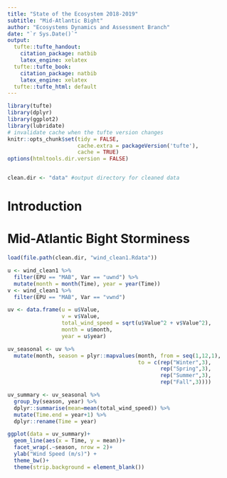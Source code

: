```yaml
---
title: "State of the Ecosystem 2018-2019"
subtitle: "Mid-Atlantic Bight"
author: "Ecosystems Dynamics and Assessment Branch"
date: "`r Sys.Date()`"
output:
  tufte::tufte_handout:
    citation_package: natbib
    latex_engine: xelatex
  tufte::tufte_book:
    citation_package: natbib
    latex_engine: xelatex
  tufte::tufte_html: default
---
```


```r
library(tufte)
library(dplyr)
library(ggplot2)
library(lubridate)
# invalidate cache when the tufte version changes
knitr::opts_chunk$set(tidy = FALSE,
                      cache.extra = packageVersion('tufte'),
                      cache = TRUE)
options(htmltools.dir.version = FALSE)


clean.dir <- "data" #output directory for cleaned data
```

# Introduction

# Mid-Atlantic Bight Storminess

```r
load(file.path(clean.dir, "wind_clean1.Rdata"))

u <- wind_clean1 %>% 
  filter(EPU == "MAB", Var == "uwnd") %>%
  mutate(month = month(Time), year = year(Time))
v <- wind_clean1 %>% 
  filter(EPU == "MAB", Var == "vwnd")

uv <- data.frame(u = u$Value,
                 v = v$Value,
                 total_wind_speed = sqrt(u$Value^2 + v$Value^2),
                 month = u$month,
                 year = u$year)

uv_seasonal <- uv %>%
  mutate(month, season = plyr::mapvalues(month, from = seq(1,12,1),
                                         to = c(rep("Winter",3),
                                                rep("Spring",3),
                                                rep("Summer",3),
                                                rep("Fall",3))))

uv_summary <- uv_seasonal %>%
  group_by(season, year) %>%
  dplyr::summarise(mean=mean(total_wind_speed)) %>%
  mutate(Time.end = year+1) %>%
  dplyr::rename(Time = year)

ggplot(data = uv_summary)+
  geom_line(aes(x = Time, y = mean))+
  facet_wrap(.~season, nrow = 2)+
  ylab("Wind Speed (m/s)") +
  theme_bw()+
  theme(strip.background = element_blank()) 

```


